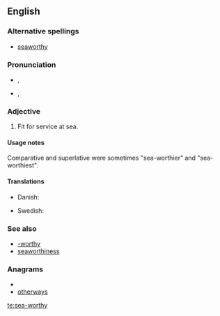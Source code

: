 ==English==

===Alternative spellings===
* [[seaworthy]]

===Pronunciation===
* {{a|RP}} {{IPA|/ˈsiːwɜːði/}}, {{SAMPA|/"si:w3:Di/}}
* {{a|GenAm}} {{IPA|/ˈsiːwɝði/}}, {{SAMPA|/"si:w3`Di/}}

===Adjective===
{{en-adj|pos=[[sea]]-[[worthy]]}}

# Fit for service at sea.

====Usage notes====
Comparative and superlative were sometimes "sea-worthier" and "sea-worthiest".

====Translations====
{{trans-top|fit for service at sea}}
* Danish: {{t-|da|sødygtig}}
{{trans-mid}}
* Swedish: {{t-|sv|sjövärdig}}
{{trans-bottom}}

===See also===
* [[-worthy]]
* [[seaworthiness]]

===Anagrams===
* {{alphagram|aehorstwy}}
* [[otherways#English|otherways]]

[[te:sea-worthy]]